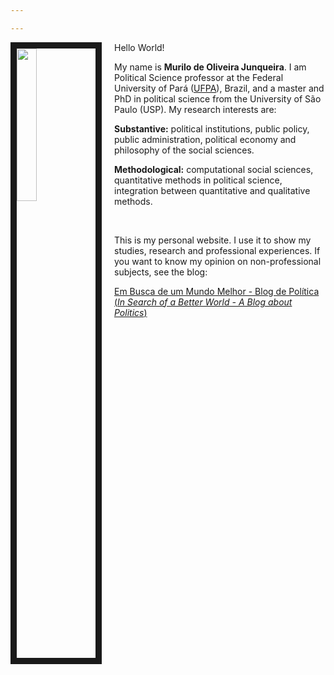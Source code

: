 ```yaml
---

---
```


<link rel="stylesheet" href="styles.css" type="text/css">

<img src="imagens/MyPhoto.jpg" style="width:25%; border:10px solid; margin-right: 20px" align="left">


Hello World!

My name is **Murilo de Oliveira Junqueira**. I am Political Science professor at the Federal University of Pará ([UFPA](https://portal.ufpa.br/)), Brazil, and a master and PhD in political science from the University of São Paulo (USP). My research interests are:

**Substantive:** political institutions, public policy, public administration, political economy and philosophy of the social sciences.

**Methodological:** computational social sciences, quantitative methods in political science, integration between quantitative and qualitative methods.
<p>&nbsp;</p>

This is my personal website. I use it to show my studies, research and professional experiences. If you want to know my opinion on non-professional subjects, see the blog:

[Em Busca de um Mundo Melhor - Blog de Política (_In Search of a Better World - A Blog about Politics_)](https://embuscadeummundomelhor.wordpress.com/)


<p>&nbsp;</p>



